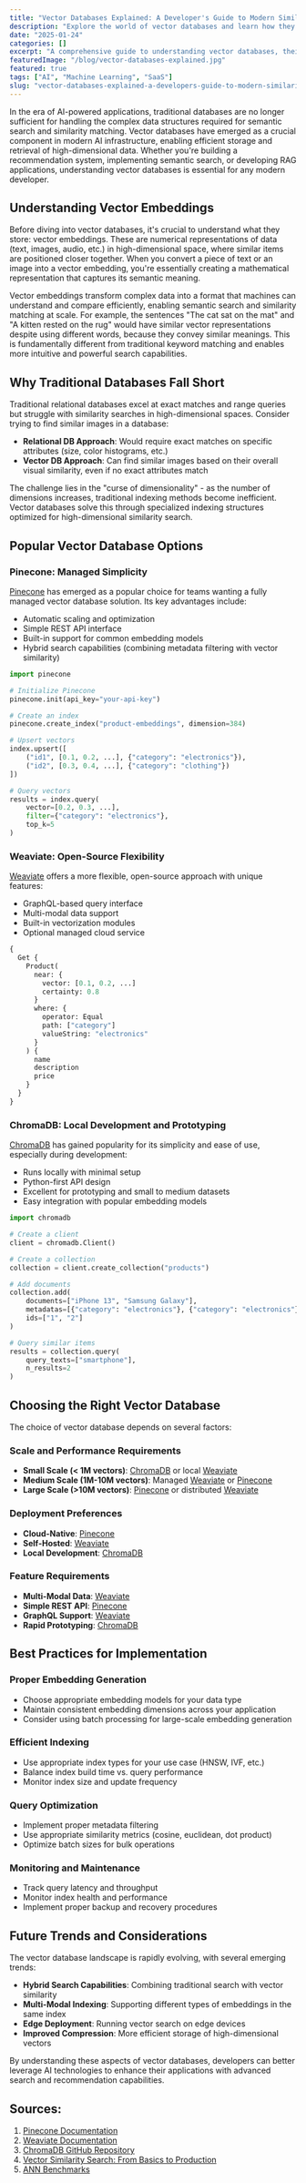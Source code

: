 ```yaml
---
title: "Vector Databases Explained: A Developer's Guide to Modern Similarity Search"
description: "Explore the world of vector databases and learn how they power modern AI applications. From Pinecone to Weaviate and ChromaDB, discover how to choose and implement the right vector database for your projects."
date: "2025-01-24"
categories: []
excerpt: "A comprehensive guide to understanding vector databases, their role in AI applications, and how to choose between popular options like Pinecone, Weaviate, and ChromaDB for your specific use case."
featuredImage: "/blog/vector-databases-explained.jpg"
featured: true
tags: ["AI", "Machine Learning", "SaaS"]
slug: "vector-databases-explained-a-developers-guide-to-modern-similarity-search"
---
```


In the era of AI-powered applications, traditional databases are no longer sufficient for handling the complex data structures required for semantic search and similarity matching. Vector databases have emerged as a crucial component in modern AI infrastructure, enabling efficient storage and retrieval of high-dimensional data. Whether you're building a recommendation system, implementing semantic search, or developing RAG applications, understanding vector databases is essential for any modern developer.

## Understanding Vector Embeddings

Before diving into vector databases, it's crucial to understand what they store: vector embeddings. These are numerical representations of data (text, images, audio, etc.) in high-dimensional space, where similar items are positioned closer together. When you convert a piece of text or an image into a vector embedding, you're essentially creating a mathematical representation that captures its semantic meaning.

Vector embeddings transform complex data into a format that machines can understand and compare efficiently, enabling semantic search and similarity matching at scale. For example, the sentences "The cat sat on the mat" and "A kitten rested on the rug" would have similar vector representations despite using different words, because they convey similar meanings. This is fundamentally different from traditional keyword matching and enables more intuitive and powerful search capabilities.

## Why Traditional Databases Fall Short

Traditional relational databases excel at exact matches and range queries but struggle with similarity searches in high-dimensional spaces. Consider trying to find similar images in a database:

- **Relational DB Approach**: Would require exact matches on specific attributes (size, color histograms, etc.)
- **Vector DB Approach**: Can find similar images based on their overall visual similarity, even if no exact attributes match

The challenge lies in the "curse of dimensionality" - as the number of dimensions increases, traditional indexing methods become inefficient. Vector databases solve this through specialized indexing structures optimized for high-dimensional similarity search.

## Popular Vector Database Options

### Pinecone: Managed Simplicity

[Pinecone](https://www.pinecone.io/) has emerged as a popular choice for teams wanting a fully managed vector database solution. Its key advantages include:

- Automatic scaling and optimization
- Simple REST API interface
- Built-in support for common embedding models
- Hybrid search capabilities (combining metadata filtering with vector similarity)

```python
import pinecone

# Initialize Pinecone
pinecone.init(api_key="your-api-key")

# Create an index
pinecone.create_index("product-embeddings", dimension=384)

# Upsert vectors
index.upsert([
    ("id1", [0.1, 0.2, ...], {"category": "electronics"}),
    ("id2", [0.3, 0.4, ...], {"category": "clothing"})
])

# Query vectors
results = index.query(
    vector=[0.2, 0.3, ...],
    filter={"category": "electronics"},
    top_k=5
)
```

### Weaviate: Open-Source Flexibility

[Weaviate](https://weaviate.io/) offers a more flexible, open-source approach with unique features:

- GraphQL-based query interface
- Multi-modal data support
- Built-in vectorization modules
- Optional managed cloud service

```graphql
{
  Get {
    Product(
      near: {
        vector: [0.1, 0.2, ...]
        certainty: 0.8
      }
      where: {
        operator: Equal
        path: ["category"]
        valueString: "electronics"
      }
    ) {
      name
      description
      price
    }
  }
}
```

### ChromaDB: Local Development and Prototyping

[ChromaDB](https://www.trychroma.com/) has gained popularity for its simplicity and ease of use, especially during development:

- Runs locally with minimal setup
- Python-first API design
- Excellent for prototyping and small to medium datasets
- Easy integration with popular embedding models

```python
import chromadb

# Create a client
client = chromadb.Client()

# Create a collection
collection = client.create_collection("products")

# Add documents
collection.add(
    documents=["iPhone 13", "Samsung Galaxy"],
    metadatas=[{"category": "electronics"}, {"category": "electronics"}],
    ids=["1", "2"]
)

# Query similar items
results = collection.query(
    query_texts=["smartphone"],
    n_results=2
)
```

## Choosing the Right Vector Database

The choice of vector database depends on several factors:

### Scale and Performance Requirements

- **Small Scale (< 1M vectors)**: [ChromaDB](https://www.trychroma.com/) or local [Weaviate](https://weaviate.io/)
- **Medium Scale (1M-10M vectors)**: Managed [Weaviate](https://weaviate.io/) or [Pinecone](https://www.pinecone.io/)
- **Large Scale (>10M vectors)**: [Pinecone](https://www.pinecone.io/) or distributed [Weaviate](https://weaviate.io/)

### Deployment Preferences

- **Cloud-Native**: [Pinecone](https://www.pinecone.io/)
- **Self-Hosted**: [Weaviate](https://weaviate.io/)
- **Local Development**: [ChromaDB](https://www.trychroma.com/)

### Feature Requirements

- **Multi-Modal Data**: [Weaviate](https://weaviate.io/)
- **Simple REST API**: [Pinecone](https://www.pinecone.io/)
- **GraphQL Support**: [Weaviate](https://weaviate.io/)
- **Rapid Prototyping**: [ChromaDB](https://www.trychroma.com/)

## Best Practices for Implementation

### Proper Embedding Generation

- Choose appropriate embedding models for your data type
- Maintain consistent embedding dimensions across your application
- Consider using batch processing for large-scale embedding generation

### Efficient Indexing

- Use appropriate index types for your use case (HNSW, IVF, etc.)
- Balance index build time vs. query performance
- Monitor index size and update frequency

### Query Optimization

- Implement proper metadata filtering
- Use appropriate similarity metrics (cosine, euclidean, dot product)
- Optimize batch sizes for bulk operations

### Monitoring and Maintenance

- Track query latency and throughput
- Monitor index health and performance
- Implement proper backup and recovery procedures

## Future Trends and Considerations

The vector database landscape is rapidly evolving, with several emerging trends:

- **Hybrid Search Capabilities**: Combining traditional search with vector similarity
- **Multi-Modal Indexing**: Supporting different types of embeddings in the same index
- **Edge Deployment**: Running vector search on edge devices
- **Improved Compression**: More efficient storage of high-dimensional vectors

By understanding these aspects of vector databases, developers can better leverage AI technologies to enhance their applications with advanced search and recommendation capabilities.

## Sources:

1. [Pinecone Documentation](https://docs.pinecone.io/)
2. [Weaviate Documentation](https://weaviate.io/developers/weaviate)
3. [ChromaDB GitHub Repository](https://github.com/chroma-core/chroma)
4. [Vector Similarity Search: From Basics to Production](https://arxiv.org/abs/2307.11926)
5. [ANN Benchmarks](http://ann-benchmarks.com/)
